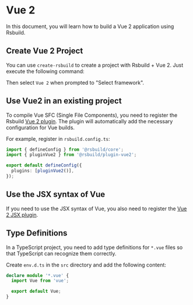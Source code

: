 # Vue 2

In this document, you will learn how to build a Vue 2 application using Rsbuild.

## Create Vue 2 Project

You can use `create-rsbuild` to create a project with Rsbuild + Vue 2. Just execute the following command:


<PackageManagerTabs command="create rsbuild@latest" />

Then select `Vue 2` when prompted to "Select framework".

## Use Vue2 in an existing project

To compile Vue SFC (Single File Components), you need to register the Rsbuild [Vue 2 plugin](/plugins/list/plugin-vue2). The plugin will automatically add the necessary configuration for Vue builds.

For example, register in `rsbuild.config.ts`:

```ts title="rsbuild.config.ts"
import { defineConfig } from '@rsbuild/core';
import { pluginVue2 } from '@rsbuild/plugin-vue2';

export default defineConfig({
  plugins: [pluginVue2()],
});
```

## Use the JSX syntax of Vue

If you need to use the JSX syntax of Vue, you also need to register the [Vue 2 JSX plugin](/plugins/list/plugin-vue2-jsx).

## Type Definitions

In a TypeScript project, you need to add type definitions for `*.vue` files so that TypeScript can recognize them correctly.

Create `env.d.ts` in the `src` directory and add the following content:

```ts title="src/env.d.ts"
declare module '*.vue' {
  import Vue from 'vue';

  export default Vue;
}
```


<DeployApp />
